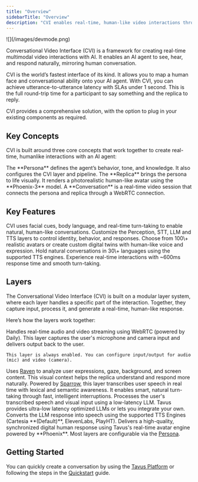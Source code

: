 ```yaml
---
title: "Overview"
sidebarTitle: "Overview"
description: "CVI enables real-time, human-like video interactions through configurable lifelike replicas."
---
```


<Frame>
  ![](/images/devmode.png)
</Frame>

Conversational Video Interface (CVI) is a framework for creating real-time multimodal video interactions with AI. It enables an AI agent to see, hear, and respond naturally, mirroring human conversation.

CVI is the world’s fastest interface of its kind. It allows you to map a human face and conversational ability onto your AI agent. With CVI, you can achieve utterance-to-utterance latency with SLAs under 1 second. This is the full round-trip time for a participant to say something and the replica to reply.

CVI provides a comprehensive solution, with the option to plug in your existing components as required.

## Key Concepts

CVI is built around three core concepts that work together to create real-time, humanlike interactions with an AI agent:

<CardGroup cols={3}>
  <Card title="Persona" icon="heart-pulse" href="/sections/conversational-video-interface/persona/overview">
    The **Persona** defines the agent’s behavior, tone, and knowledge. It also configures the CVI layer and pipeline.
  </Card>
  <Card title="Replica" icon="user-group" href="/sections/replica/overview">
    The **Replica** brings the persona to life visually. It renders a photorealistic human-like avatar using the **Phoenix-3** model.
  </Card>
  <Card title="Conversation" icon="video" href="/sections/conversational-video-interface/conversation/overview">
    A **Conversation** is a real-time video session that connects the persona and replica through a WebRTC connection.
  </Card>
</CardGroup>

## Key Features

<CardGroup cols={2}>
  <Card title="Natural Interaction" icon="face-smile-beam">
    CVI uses facial cues, body language, and real-time turn-taking to enable natural, human-like conversations.
  </Card>
  <Card title="Modular pipeline" icon="layer-group">
    Customize the Perception, STT, LLM and TTS layers to control identity, behavior, and responses.
  </Card>
  <Card title="Lifelike AI replicas" icon="user-robot">
    Choose from 100\+ realistic avatars or create custom digital twins with human-like voice and expression.
  </Card>
  <Card title="Multilingual support" icon="globe">
    Hold natural conversations in 30\+ languages using the supported TTS engines.
  </Card>
  <Card title="World's lowest latency" icon="bolt">
    Experience real-time interactions with ~600ms response time and smooth turn-taking.
  </Card>
</CardGroup>

## Layers

The Conversational Video Interface (CVI) is built on a modular layer system, where each layer handles a specific part of the interaction. Together, they capture input, process it, and generate a real-time, human-like response.

Here’s how the layers work together:
<AccordionGroup>

  <Accordion title="1. Transport" icon="right-left">
    Handles real-time audio and video streaming using WebRTC (powered by Daily). This layer captures the user's microphone and camera input and delivers output back to the user.  

    This layer is always enabled. You can configure input/output for audio (mic) and video (camera).
  </Accordion>

  <Accordion title="2. Perception" icon="eye">
    Uses <a href="/sections/conversational-video-interface/persona/perception" target="_blank">Raven</a> to analyze user expressions, gaze, background, and screen content. This visual context helps the replica understand and respond more naturally.
  </Accordion>

  <Accordion title="3. Speech Recognition (STT)" icon="ear-listen">
    Powered by <a href="/sections/conversational-video-interface/persona/stt" target="_blank">Sparrow</a>, this layer transcribes user speech in real time with lexical and semantic awareness. It enables smart, natural turn-taking through fast, intelligent interruptions.
  </Accordion>

  <Accordion title="4. LLM" icon="brain">
    Processes the user's transcribed speech and visual input using a low-latency LLM. Tavus provides ultra-low latency optimized LLMs or lets you integrate your own.
  </Accordion>

  <Accordion title="5. Text-to-Speech (TTS)" icon="volume-high">
    Converts the LLM response into speech using the supported TTS Engines (Cartesia **(Default)**, ElevenLabs, PlayHT).
  </Accordion>

  <Accordion title="6. Realtime Replica" icon="face-smile">
    Delivers a high-quality, synchronized digital human response using Tavus's real-time avatar engine powered by **Phoenix**.
  </Accordion>

</AccordionGroup>
<Note>
Most layers are configurable via the <a href="/sections/conversational-video-interface/persona/overview" target="_blank">Persona</a>.
</Note>

## Getting Started

You can quickly create a conversation by using the <a href="https://platform.tavus.io/" target="_blank">Tavus Platform</a> or following the steps in the <a href="/sections/conversational-video-interface/quickstart/use-the-full-pipeline" target="_blank">Quickstart</a> guide.

